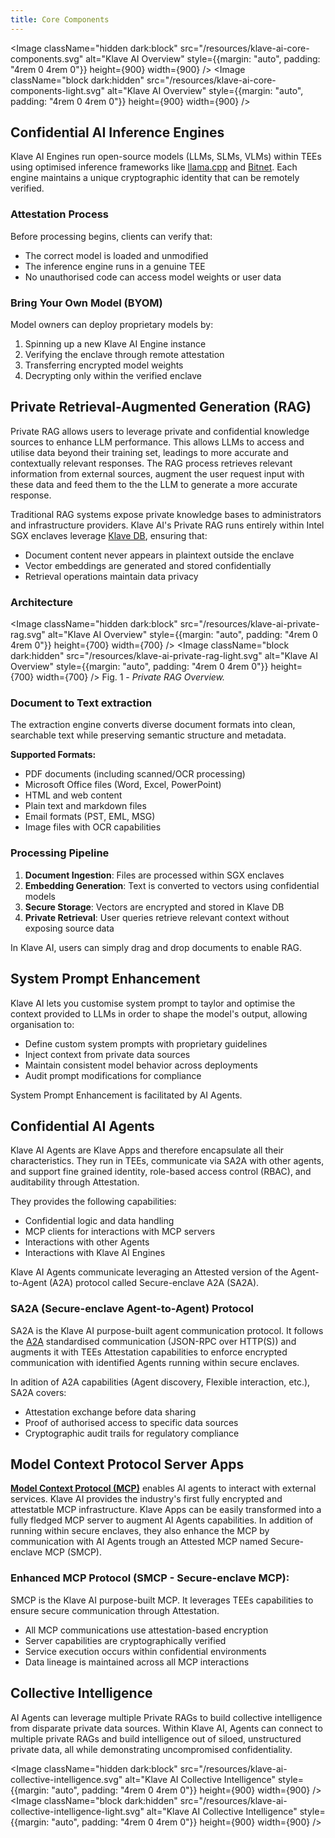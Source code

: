 ```yaml
---
title: Core Components
---
```



<Image className="hidden dark:block" src="/resources/klave-ai-core-components.svg" alt="Klave AI Overview" style={{margin: "auto", padding: "4rem 0 4rem 0"}} height={900} width={900} />
<Image className="block dark:hidden" src="/resources/klave-ai-core-components-light.svg" alt="Klave AI Overview" style={{margin: "auto", padding: "4rem 0 4rem 0"}} height={900} width={900} />

## Confidential AI Inference Engines

Klave AI Engines run open-source models (LLMs, SLMs, VLMs) within TEEs using optimised inference frameworks like [llama.cpp](https://github.com/ggml-org/llama.cpp) and [Bitnet](https://github.com/microsoft/BitNet). Each engine maintains a unique cryptographic identity that can be remotely verified.

### Attestation Process 
Before processing begins, clients can verify that:
- The correct model is loaded and unmodified
- The inference engine runs in a genuine TEE
- No unauthorised code can access model weights or user data

### Bring Your Own Model (BYOM)
Model owners can deploy proprietary models by:
1. Spinning up a new Klave AI Engine instance
2. Verifying the enclave through remote attestation
3. Transferring encrypted model weights
4. Decrypting only within the verified enclave

## Private Retrieval-Augmented Generation (RAG)

Private RAG allows users to leverage private and confidential knowledge sources to enhance LLM performance. This allows LLMs to access and utilise data beyond their training set, leadings to more accurate and contextually relevant responses.
The RAG process retrieves relevant information from external sources, augment the user request input with these data and feed them to the the LLM to generate a more accurate response.

Traditional RAG systems expose private knowledge bases to administrators and infrastructure providers. 
Klave AI's Private RAG runs entirely within Intel SGX enclaves leverage [Klave DB](), ensuring that:
- Document content never appears in plaintext outside the enclave
- Vector embeddings are generated and stored confidentially
- Retrieval operations maintain data privacy

### Architecture

<Image className="hidden dark:block" src="/resources/klave-ai-private-rag.svg" alt="Klave AI Overview" style={{margin: "auto", padding: "4rem 0 4rem 0"}} height={700} width={700} />
<Image className="block dark:hidden" src="/resources/klave-ai-private-rag-light.svg" alt="Klave AI Overview" style={{margin: "auto", padding: "4rem 0 4rem 0"}} height={700} width={700} />
Fig. 1 - *Private RAG Overview.*

### Document to Text extraction

The extraction engine converts diverse document formats into clean, searchable text while preserving semantic structure and metadata.

**Supported Formats:**
- PDF documents (including scanned/OCR processing)
- Microsoft Office files (Word, Excel, PowerPoint)
- HTML and web content
- Plain text and markdown files
- Email formats (PST, EML, MSG)
- Image files with OCR capabilities

### Processing Pipeline
1. **Document Ingestion**: Files are processed within SGX enclaves
2. **Embedding Generation**: Text is converted to vectors using confidential models
3. **Secure Storage**: Vectors are encrypted and stored in Klave DB
4. **Private Retrieval**: User queries retrieve relevant context without exposing source data

In Klave AI, users can simply drag and drop documents to enable RAG.

## System Prompt Enhancement

Klave AI lets you customise system prompt to taylor and optimise the context provided to LLMs in order to shape the model's output,
allowing organisation to:
- Define custom system prompts with proprietary guidelines
- Inject context from private data sources
- Maintain consistent model behavior across deployments
- Audit prompt modifications for compliance

System Prompt Enhancement is facilitated by AI Agents.

## Confidential AI Agents

Klave AI Agents are Klave Apps and therefore encapsulate all their characteristics. They run in TEEs, communicate via SA2A with other agents, and support fine grained identity, role-based access control (RBAC), and auditability through Attestation.

They provides the following capabilities:
- Confidential logic and data handling
- MCP clients for interactions with MCP servers
- Interactions with other Agents
- Interactions with Klave AI Engines

Klave AI Agents communicate leveraging an Attested version of the Agent-to-Agent (A2A) protocol called Secure-enclave A2A (SA2A).

### SA2A (Secure-enclave Agent-to-Agent) Protocol

SA2A is the Klave AI purpose-built agent communication protocol. It follows the [A2A](https://a2aprotocol.ai/) standardised communication (JSON-RPC over HTTP(S)) and augments it with TEEs Attestation capabilities to enforce encrypted communication with identified Agents running within secure enclaves.

In adition of A2A capabilities (Agent discovery, Flexible interaction, etc.), SA2A covers:
- Attestation exchange before data sharing
- Proof of authorised access to specific data sources
- Cryptographic audit trails for regulatory compliance

## Model Context Protocol Server Apps

**[Model Context Protocol (MCP)](https://modelcontextprotocol.io/introduction)** enables AI agents to interact with external services.
Klave AI provides the industry's first fully encrypted and attestatble MCP infrastructure.
Klave Apps can be easily transformed into a fully fledged MCP server to augment AI Agents capabilities.
In addition of running within secure enclaves, they also enhance the MCP by communication with AI Agents trough an Attested MCP named Secure-enclave MCP (SMCP).

### Enhanced MCP Protocol (SMCP - Secure-enclave MCP):

SMCP is the Klave AI purpose-built MCP. It leverages TEEs capabilities to ensure secure communication through Attestation.

- All MCP communications use attestation-based encryption
- Server capabilities are cryptographically verified
- Service execution occurs within confidential environments
- Data lineage is maintained across all MCP interactions

## Collective Intelligence

AI Agents can leverage multiple Private RAGs to build collective intelligence from disparate private data sources. 
Within Klave AI, Agents can connect to multiple private RAGs and build intelligence out of siloed, unstructured private data, all while demonstrating uncompromised confidentiality.

<Image className="hidden dark:block" src="/resources/klave-ai-collective-intelligence.svg" alt="Klave AI Collective Intelligence" style={{margin: "auto", padding: "4rem 0 4rem 0"}} height={900} width={900} />
<Image className="block dark:hidden" src="/resources/klave-ai-collective-intelligence-light.svg" alt="Klave AI Collective Intelligence" style={{margin: "auto", padding: "4rem 0 4rem 0"}} height={900} width={900} />